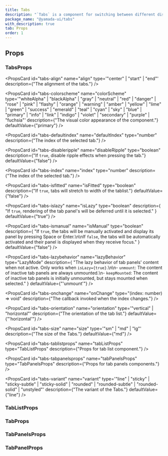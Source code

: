```yaml
---
title: Tabs
description: "`Tabs` is a component for switching between different display areas."
package_name: "@yamada-ui/tabs"
with_description: true
tab: Props
order: 1
---
```


## Props

### TabsProps

<PropsCard
  id="tabs-align"
  name="align"
  type='"center" | "start" | "end"'
  description={"The alignment of the tabs."}
/>

<PropsCard
  id="tabs-colorscheme"
  name="colorScheme"
  type='"whiteAlpha" | "blackAlpha" | "gray" | "neutral" | "red" | "danger" | "rose" | "pink" | "flashy" | "orange" | "warning" | "amber" | "yellow" | "lime" | "green" | "success" | "emerald" | "teal" | "cyan" | "sky" | "blue" | "primary" | "info" | "link" | "indigo" | "violet" | "secondary" | "purple" | "fuchsia"'
  description={"The visual color appearance of the component."}
  defaultValue={"primary"}
/>

<PropsCard
  id="tabs-defaultindex"
  name="defaultIndex"
  type="number"
  description={"The index of the selected tab."}
/>

<PropsCard
  id="tabs-disableripple"
  name="disableRipple"
  type="boolean"
  description={"If `true`, disable ripple effects when pressing the tab."}
  defaultValue={"false"}
/>

<PropsCard
  id="tabs-index"
  name="index"
  type="number"
  description={"The index of the selected tab."}
/>

<PropsCard
  id="tabs-isfitted"
  name="isFitted"
  type="boolean"
  description={"If `true`, tabs will stretch to width of the tablist."}
  defaultValue={"false"}
/>

<PropsCard
  id="tabs-islazy"
  name="isLazy"
  type="boolean"
  description={
    "If `true`, rendering of the tab panel's will be deferred until it is selected."
  }
  defaultValue={"true"}
/>

<PropsCard
  id="tabs-ismanual"
  name="isManual"
  type="boolean"
  description={
    "If `true`, the tabs will be manually activated and display its panel by pressing Space or Enter.\n\nIf `false`, the tabs will be automatically activated and their panel is displayed when they receive focus."
  }
  defaultValue={"false"}
/>

<PropsCard
  id="tabs-lazybehavior"
  name="lazyBehavior"
  type="LazyMode"
  description={
    "The lazy behavior of tab panels' content when not active. Only works when `isLazy={true}`.\n\n- `unmount`: The content of inactive tab panels are always unmounted.\n- `keepMounted`: The content of inactive tab panels is initially unmounted, but stays mounted when selected."
  }
  defaultValue={"'unmount'"}
/>

<PropsCard
  id="tabs-onchange"
  name="onChange"
  type="(index: number) => void"
  description={"The callback invoked when the index changes."}
/>

<PropsCard
  id="tabs-orientation"
  name="orientation"
  type='"vertical" | "horizontal"'
  description={"The orientation of the tab list."}
  defaultValue={"'horizontal'"}
/>

<PropsCard
  id="tabs-size"
  name="size"
  type='"sm" | "md" | "lg"'
  description={"The size of the Tabs."}
  defaultValue={"md"}
/>

<PropsCard
  id="tabs-tablistprops"
  name="tabListProps"
  type="TabListProps"
  description={"Props for tab list component."}
/>

<PropsCard
  id="tabs-tabpanelsprops"
  name="tabPanelsProps"
  type="TabPanelsProps"
  description={"Props for tab panels components."}
/>

<PropsCard
  id="tabs-variant"
  name="variant"
  type='"line" | "sticky" | "sticky-subtle" | "sticky-solid" | "rounded" | "rounded-subtle" | "rounded-solid" | "unstyled"'
  description={"The variant of the Tabs."}
  defaultValue={"line"}
/>

### TabListProps

### TabProps

### TabPanelsProps

### TabPanelProps
